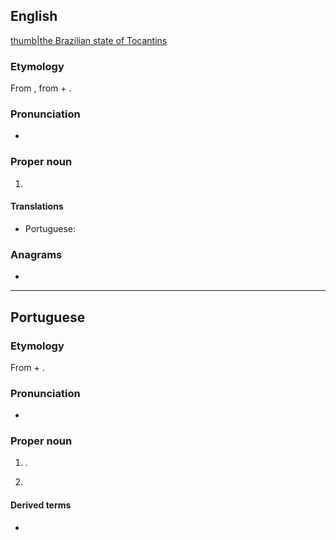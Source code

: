 ==English==
{{wikipedia}}
[[file:Brazil State Tocantins.svg|thumb|the Brazilian state of Tocantins]]

===Etymology===
From {{etyl|pt|en}} {{m|pt|Tocantins}}, from {{etyl|tpw|pt}} {{m|tpw|tukã||Toucan}} + {{m|tpw|tĩ||beak}}.

===Pronunciation===
* {{IPA|en|/ˌtəʊkənˈtiːns/}}

===Proper noun===
{{en-proper noun}}

# {{place|en|state|r/North Region|c/Brazil|capital=Palmas}}

====Translations====
{{trans-top|state in central Brazil}}
* Portuguese: {{t+|pt|Tocantins|m}}
{{trans-mid}}
{{trans-bottom}}

===Anagrams===
* {{anagrams|en|a=acinnostt|Constantí|cantonist|nonstatic}}

----

==Portuguese==
{{wikipedia|lang=pt}}

===Etymology===
From {{bor|pt|tpw|tukã||Toucan}} + {{m|tpw|tĩ||beak}}.

===Pronunciation===
* {{a|Brazil}} {{IPA|pt|/ˌto.kɐ̃.ˈtʃĩs/}}

===Proper noun===
{{pt-proper noun|m}}

# {{place|pt|state|macroregion/pt:North Region|c/pt:Brazil|capital=pt:Palmas}}.
#: {{syn|pt|TO|q1=abbreviation}}
# {{place|pt|municipality|s/Minas Gerais|c/Brazil}}

====Derived terms====
* {{l|pt|tocantinense}}